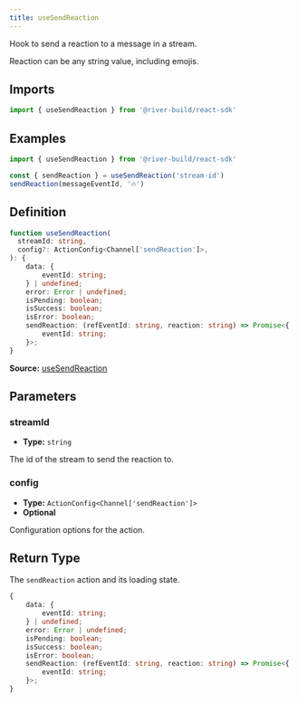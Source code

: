 ```yaml
---
title: useSendReaction
---
```

Hook to send a reaction to a message in a stream.

Reaction can be any string value, including emojis.

## Imports

```ts
import { useSendReaction } from '@river-build/react-sdk'
```

## Examples

```ts
import { useSendReaction } from '@river-build/react-sdk'

const { sendReaction } = useSendReaction('stream-id')
sendReaction(messageEventId, '🔥')
```

## Definition

```ts
function useSendReaction(
  streamId: string,
  config?: ActionConfig<Channel['sendReaction']>,
): {
    data: {
        eventId: string;
    } | undefined;
    error: Error | undefined;
    isPending: boolean;
    isSuccess: boolean;
    isError: boolean;
    sendReaction: (refEventId: string, reaction: string) => Promise<{
        eventId: string;
    }>;
}
```

**Source:** [useSendReaction](https://github.com/river-build/river/blob/main/packages/react-sdk/src/useSendReaction.ts)

## Parameters

### streamId

- **Type:** `string`

The id of the stream to send the reaction to.

### config

- **Type:** `ActionConfig<Channel['sendReaction']>`
- **Optional**

Configuration options for the action.

## Return Type

The `sendReaction` action and its loading state.

```ts
{
    data: {
        eventId: string;
    } | undefined;
    error: Error | undefined;
    isPending: boolean;
    isSuccess: boolean;
    isError: boolean;
    sendReaction: (refEventId: string, reaction: string) => Promise<{
        eventId: string;
    }>;
}
```
